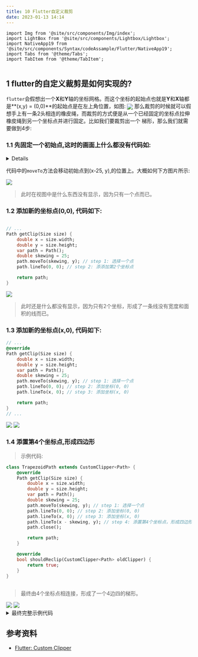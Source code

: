 ```yaml
---
title: 10 Flutter自定义裁剪
date: 2023-01-13 14:14
---
```


```mdx-code-block
import Img from '@site/src/components/Img/index';
import LightBox from '@site/src/components/Lightbox/Lightbox';
import NativeApp19 from '@site/src/components/Syntax/codeAssample/Flutter/NativeApp19';
import Tabs from '@theme/Tabs';
import TabItem from '@theme/TabItem';


```
## 1 flutter的自定义裁剪是如何实现的? 
`flutter`会假想出一个**X**和**Y**轴的坐标网格。而这个坐标的起始点也就是**Y**和**X**轴都是**(x,y) = (0,0)**的起始点是在左上角位置，如图: 
<Img src="/images/1673592010.jpg" align="center" />
那么裁剪的时候就可以假想手上有一条2头相连的橡皮绳，而裁剪的方式便是从一个已经固定的坐标点拉伸橡皮绳到另一个坐标点并进行固定。比如我们要裁剪出一个
梯形，那么我们就需要做到4步:

### 1.1 先固定一个初始点,这时的画面上什么都没有代码如:

<details>
    
    <summary>先设置起始的坐标点</summary>

```dart {39}
import 'package:flutter/material.dart';

class DailyCaloriesTitleView extends StatelessWidget {
  const DailyCaloriesTitleView({Key? key}) : super(key: key);

  @override
  Widget build(BuildContext context) {
    double btnWidth = 200;
    return SizedBox(
      width: btnWidth,
      child: ClipPath(
        clipper: TrapezoidPath(),
        child: Container(
          width: btnWidth,
          height: 77,
          alignment: Alignment.center,
          decoration: const BoxDecoration(color: Colors.red),
          child: const Text(
            'Clipper',
            style: TextStyle(
              fontSize: 26,
              fontWeight: FontWeight.bold,
              color: Colors.white,
            ),
          ),
        ),
      ),
    );
  }
}

class TrapezoidPath extends CustomClipper<Path> {
  @override
  Path getClip(Size size) {
    double x = size.width;
    double y = size.height;
    var path = Path();
    double skewing = 25;
    path.moveTo(skewing, y); // step 1: 选择一个点

    return path;
  }

  @override
  bool shouldReclip(CustomClipper<Path> oldClipper) {
    return true;
  }
}

```
    
    
</details>

代码中的`moveTo`方法会移动初始点到(x-25, y),的位置上。大概如何下方图片所示:

<Img src="/images/1673594186.jpg" align="center" />


> 此时在视图中是什么东西没有显示，因为只有一个点而已。

### 1.2 添加新的坐标点(0,0), 代码如下: 
```dart {9}

// ...
Path getClip(Size size) {
    double x = size.width;
    double y = size.height;
    var path = Path();
    double skewing = 25;
    path.moveTo(skewing, y); // step 1: 选择一个点
    path.lineTo(0, 0); // step 2: 添添加第2个坐标点

    return path;
}

```

<Img src="/images/1673594653.jpg" />

>  此时还是什么都没有显示，因为只有2个坐标，形成了一条线没有宽度和面积的线而已。

### 1.3 添加新的坐标点(x,0), 代码如下:

```dart {10}
// ...
@override
Path getClip(Size size) {
    double x = size.width;
    double y = size.height;
    var path = Path();
    double skewing = 25;
    path.moveTo(skewing, y); // step 1: 选择一个点
    path.lineTo(0, 0); // step 2: 添加坐标(0, 0)
    path.lineTo(x, 0); // step 3: 添加坐标(x, 0)

    return path;
}
// ...

```

<Tabs>
    <TabItem value="orange" label="坐标原理图" default>
        <Img src="/images/1673595623.jpg" />
    </TabItem>
    <TabItem value="banana" label="flutter效果图">
        <Img src="/images/WX20230113-154853.png" />
    </TabItem>
</Tabs>


### 1.4 添置第4个坐标点,形成四边形

> 示例代码:

```dart {11-12}
class TrapezoidPath extends CustomClipper<Path> {
    @override
    Path getClip(Size size) {
        double x = size.width;
        double y = size.height;
        var path = Path();
        double skewing = 25;
        path.moveTo(skewing, y); // step 1: 选择一个点
        path.lineTo(0, 0); // step 2: 添加坐标(0, 0)
        path.lineTo(x, 0); // step 3: 添加坐标(x, 0)
        path.lineTo(x - skewing, y); // step 4: 添置第4个坐标点，形成四边形
        path.close();

        return path;
    }

    @override
    bool shouldReclip(CustomClipper<Path> oldClipper) {
        return true;
    }
}
    
```

> 最终由4个坐标点相连接，形成了一个4边四的梯形。    
    

<Tabs>
    <TabItem value="orange" label="坐标原理图" default>
        <Img src="/images/1673596792.jpg" />
    </TabItem>
    <TabItem value="banana" label="flutter效果图">
        <Img src="/images/WX20230113-160159.png" />
    </TabItem>
</Tabs>

<Imag src="https://qiniu.wuchuheng.com/images/WX20230113-141740.png"  />
    
    
<details>
    <summary> 最终完整示例代码</summary>

<NativeApp19 />
    
</details>

## 参考资料

* [Flutter: Custom Clipper ](https://medium.com/flutter-community/flutter-custom-clipper-28c6d380fdd6#:~:text=To%20create%20a%20custom%20clipper,widget%20height%20and%20width%20values.)
